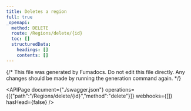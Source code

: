 ```yaml
---
title: Deletes a region
full: true
_openapi:
  method: DELETE
  route: /Regions/delete/{id}
  toc: []
  structuredData:
    headings: []
    contents: []
---
```


{/* This file was generated by Fumadocs.
Do not edit this file directly. Any changes should be made by running the generation command again. */}

<APIPage document={"./swagger.json"} operations={[{"path":"/Regions/delete/{id}","method":"delete"}]} webhooks={[]} hasHead={false} />
